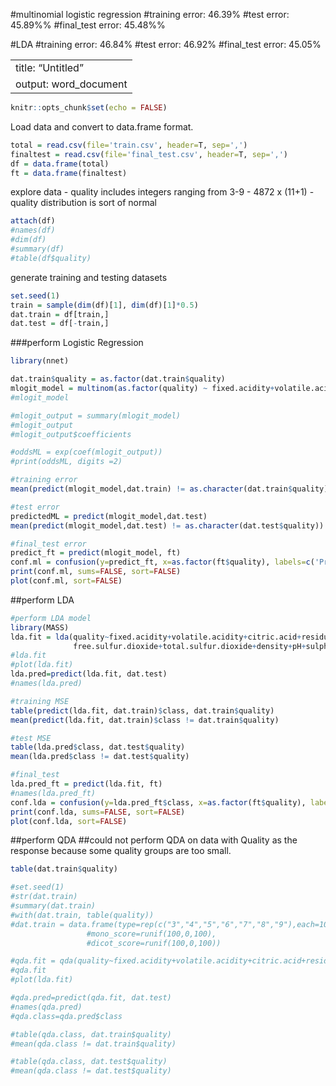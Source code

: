 #multinomial logistic regression
#training error: 46.39%
#test error: 45.89%%
#final_test error: 45.48%%

#LDA
#training error: 46.84%
#test error: 46.92%
#final_test error: 45.05%

---
title: "Untitled"
output: word_document
---

```r
knitr::opts_chunk$set(echo = FALSE)
```


Load data and convert to data.frame format.
```r
total = read.csv(file='train.csv', header=T, sep=',')
finaltest = read.csv(file='final_test.csv', header=T, sep=',')
df = data.frame(total)
ft = data.frame(finaltest)
```


explore data
- quality includes integers ranging from 3-9
- 4872 x (11+1)
- quality distribution is sort of normal

```r
attach(df)
#names(df)
#dim(df)
#summary(df)
#table(df$quality)
```

generate training and testing datasets

```r
set.seed(1)
train = sample(dim(df)[1], dim(df)[1]*0.5)
dat.train = df[train,]
dat.test = df[-train,]
```


###perform Logistic Regression

```r
library(nnet)

dat.train$quality = as.factor(dat.train$quality)
mlogit_model = multinom(as.factor(quality) ~ fixed.acidity+volatile.acidity+citric.acid+residual.sugar+chlorides+free.sulfur.dioxide+total.sulfur.dioxide+density+pH+sulphates+alcohol,data =dat.train, maxit = 1000)
#mlogit_model

#mlogit_output = summary(mlogit_model)
#mlogit_output
#mlogit_output$coefficients

#oddsML = exp(coef(mlogit_output))
#print(oddsML, digits =2)

#training error
mean(predict(mlogit_model,dat.train) != as.character(dat.train$quality))

#test error
predictedML = predict(mlogit_model,dat.test)
mean(predict(mlogit_model,dat.test) != as.character(dat.test$quality))

#final_test error
predict_ft = predict(mlogit_model, ft)
conf.ml = confusion(y=predict_ft, x=as.factor(ft$quality), labels=c('Pred', 'Truth'))
print(conf.ml, sums=FALSE, sort=FALSE)
plot(conf.ml, sort=FALSE)
```

##perform LDA

```r
#perform LDA model
library(MASS)
lda.fit = lda(quality~fixed.acidity+volatile.acidity+citric.acid+residual.sugar+chlorides+
              free.sulfur.dioxide+total.sulfur.dioxide+density+pH+sulphates+alcohol, data=dat.train)
#lda.fit
#plot(lda.fit)
lda.pred=predict(lda.fit, dat.test)
#names(lda.pred)

#training MSE
table(predict(lda.fit, dat.train)$class, dat.train$quality)
mean(predict(lda.fit, dat.train)$class != dat.train$quality)

#test MSE
table(lda.pred$class, dat.test$quality)
mean(lda.pred$class != dat.test$quality)

#final_test
lda.pred_ft = predict(lda.fit, ft)
#names(lda.pred_ft)
conf.lda = confusion(y=lda.pred_ft$class, x=as.factor(ft$quality), labels=c('Pred', 'Truth'))
print(conf.lda, sums=FALSE, sort=FALSE)
plot(conf.lda, sort=FALSE)

```



##perform QDA
##could not perform QDA on data with Quality as the response because some quality groups are too small.
```r
table(dat.train$quality)

#set.seed(1)
#str(dat.train)
#summary(dat.train)
#with(dat.train, table(quality))
#dat.train = data.frame(type=rep(c("3","4","5","6","7","8","9"),each=100),
                 #mono_score=runif(100,0,100),
                 #dicot_score=runif(100,0,100))

#qda.fit = qda(quality~fixed.acidity+volatile.acidity+citric.acid+residual.sugar+chlorides+ free.sulfur.dioxide+total.sulfur.dioxide+density+pH+sulphates+alcohol, data =  dat.train)
#qda.fit
#plot(lda.fit)

#qda.pred=predict(qda.fit, dat.test)
#names(qda.pred)
#qda.class=qda.pred$class

#table(qda.class, dat.train$quality)
#mean(qda.class != dat.train$quality)

#table(qda.class, dat.test$quality)
#mean(qda.class != dat.test$quality)
```



